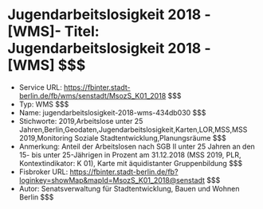 # Jugendarbeitslosigkeit 2018 - [WMS]- Titel: Jugendarbeitslosigkeit 2018 - [WMS] $$$
- Service URL: https://fbinter.stadt-berlin.de/fb/wms/senstadt/MsozS_K01_2018 $$$
- Typ: WMS $$$
- Name: jugendarbeitslosigkeit-2018-wms-434db030 $$$
- Stichworte: 2019,Arbeitslose unter 25 Jahren,Berlin,Geodaten,Jugendarbeitslosigkeit,Karten,LOR,MSS,MSS 2019,Monitoring Soziale Stadtentwicklung,Planungsräume $$$
- Anmerkung: Anteil der Arbeitslosen nach SGB II unter 25 Jahren an den 15- bis unter 25-Jährigen in Prozent am 31.12.2018 (MSS 2019, PLR, Kontextindikator: K 01), Karte mit äquidistanter Gruppenbildung $$$
- Fisbroker URL: https://fbinter.stadt-berlin.de/fb?loginkey=showMap&mapId=MsozS_K01_2018@senstadt $$$
- Autor: Senatsverwaltung für Stadtentwicklung, Bauen und Wohnen Berlin $$$

